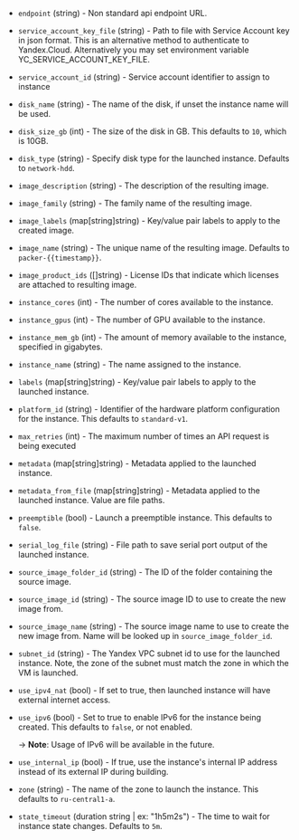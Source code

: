 <!-- Code generated from the comments of the Config struct in builder/yandex/config.go; DO NOT EDIT MANUALLY -->

-   `endpoint` (string) - Non standard api endpoint URL.
    
-   `service_account_key_file` (string) - Path to file with Service Account key in json format. This
    is an alternative method to authenticate to Yandex.Cloud. Alternatively you may set environment variable
    YC_SERVICE_ACCOUNT_KEY_FILE.
    
-   `service_account_id` (string) - Service account identifier to assign to instance
    
-   `disk_name` (string) - The name of the disk, if unset the instance name
    will be used.
    
-   `disk_size_gb` (int) - The size of the disk in GB. This defaults to `10`, which is 10GB.
    
-   `disk_type` (string) - Specify disk type for the launched instance. Defaults to `network-hdd`.
    
-   `image_description` (string) - The description of the resulting image.
    
-   `image_family` (string) -  The family name of the resulting image.
    
-   `image_labels` (map[string]string) - Key/value pair labels to
    apply to the created image.
    
-   `image_name` (string) - The unique name of the resulting image. Defaults to
    `packer-{{timestamp}}`.
    
-   `image_product_ids` ([]string) - License IDs that indicate which licenses are attached to resulting image.
    
-   `instance_cores` (int) - The number of cores available to the instance.
    
-   `instance_gpus` (int) - The number of GPU available to the instance.
    
-   `instance_mem_gb` (int) - The amount of memory available to the instance, specified in gigabytes.
    
-   `instance_name` (string) - The name assigned to the instance.
    
-   `labels` (map[string]string) - Key/value pair labels to apply to
    the launched instance.
    
-   `platform_id` (string) - Identifier of the hardware platform configuration for the instance. This defaults to `standard-v1`.
    
-   `max_retries` (int) - The maximum number of times an API request is being executed
    
-   `metadata` (map[string]string) - Metadata applied to the launched instance.
    
-   `metadata_from_file` (map[string]string) - Metadata applied to the launched instance. Value are file paths.
    
-   `preemptible` (bool) - Launch a preemptible instance. This defaults to `false`.
    
-   `serial_log_file` (string) - File path to save serial port output of the launched instance.
    
-   `source_image_folder_id` (string) - The ID of the folder containing the source image.
    
-   `source_image_id` (string) - The source image ID to use to create the new image
    from.
    
-   `source_image_name` (string) - The source image name to use to create the new image
    from. Name will be looked up in `source_image_folder_id`.
    
-   `subnet_id` (string) - The Yandex VPC subnet id to use for
    the launched instance. Note, the zone of the subnet must match the
    zone in which the VM is launched.
    
-   `use_ipv4_nat` (bool) - If set to true, then launched instance will have external internet
    access.
    
-   `use_ipv6` (bool) - Set to true to enable IPv6 for the instance being
    created. This defaults to `false`, or not enabled.
    
    -> **Note**: Usage of IPv6 will be available in the future.
    
-   `use_internal_ip` (bool) - If true, use the instance's internal IP address
    instead of its external IP during building.
    
-   `zone` (string) - The name of the zone to launch the instance.  This defaults to `ru-central1-a`.
    
-   `state_timeout` (duration string | ex: "1h5m2s") - The time to wait for instance state changes.
    Defaults to `5m`.
    
